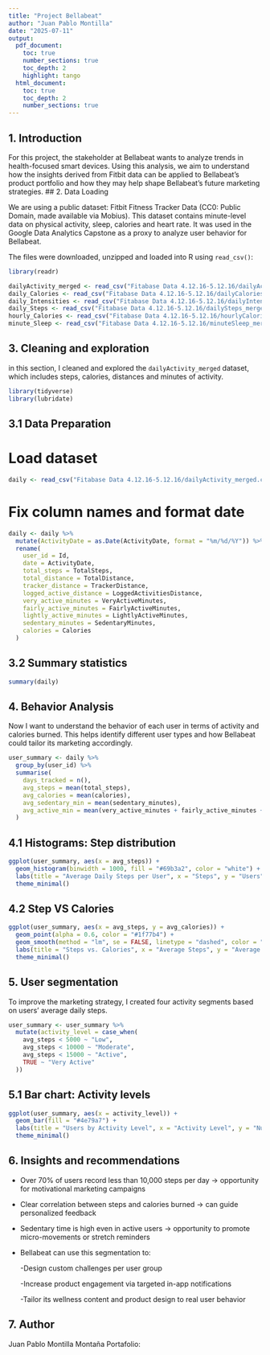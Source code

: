 ```yaml
---
title: "Project Bellabeat"
author: "Juan Pablo Montilla"
date: "2025-07-11"
output:
  pdf_document:
    toc: true
    number_sections: true
    toc_depth: 2
    highlight: tango
  html_document:
    toc: true
    toc_depth: 2
    number_sections: true
---
```



## 1. Introduction
For this project, the stakeholder at Bellabeat wants to analyze trends in health-focused smart devices. Using this analysis, we aim to understand how the insights derived from Fitbit data can be applied to Bellabeat's product portfolio and how they may help shape Bellabeat's future marketing strategies.
## 2. Data Loading


We are using a public dataset: Fitbit Fitness Tracker Data (CC0: Public Domain, made available via Mobius). This dataset contains minute-level data on physical activity, sleep, calories and heart rate. It was used in the Google Data Analytics Capstone as a proxy to analyze user behavior for Bellabeat.

The files were downloaded, unzipped and loaded into R using `read_csv()`:

```r
library(readr)

dailyActivity_merged <- read_csv("Fitabase Data 4.12.16-5.12.16/dailyActivity_merged.csv")
daily_Calories <- read_csv("Fitabase Data 4.12.16-5.12.16/dailyCalories_merged.csv")
daily_Intensities <- read_csv("Fitabase Data 4.12.16-5.12.16/dailyIntensities_merged.csv")
daily_Steps <- read_csv("Fitabase Data 4.12.16-5.12.16/dailySteps_merged.csv")
hourly_Calories <- read_csv("Fitabase Data 4.12.16-5.12.16/hourlyCalories_merged.csv")
minute_Sleep <- read_csv("Fitabase Data 4.12.16-5.12.16/minuteSleep_merged.csv")
```

## 3. Cleaning and exploration
in this section, I cleaned and explored the `dailyActivity_merged` dataset, which includes steps, calories, distances and minutes of activity.

```r
library(tidyverse)
library(lubridate)
```
## 3.1 Data Preparation

# Load dataset
```r
daily <- read_csv("Fitabase Data 4.12.16-5.12.16/dailyActivity_merged.csv")
```
# Fix column names and format date
```r
daily <- daily %>%
  mutate(ActivityDate = as.Date(ActivityDate, format = "%m/%d/%Y")) %>%
  rename(
    user_id = Id,
    date = ActivityDate,
    total_steps = TotalSteps,
    total_distance = TotalDistance,
    tracker_distance = TrackerDistance,
    logged_active_distance = LoggedActivitiesDistance,
    very_active_minutes = VeryActiveMinutes,
    fairly_active_minutes = FairlyActiveMinutes,
    lightly_active_minutes = LightlyActiveMinutes,
    sedentary_minutes = SedentaryMinutes,
    calories = Calories
  )
```
## 3.2 Summary statistics
```r
summary(daily)
```
## 4. Behavior Analysis
Now I want to understand the behavior of each user in terms of activity and calories burned. This helps identify different user types and how Bellabeat could tailor its marketing accordingly.
```r
user_summary <- daily %>%
  group_by(user_id) %>%
  summarise(
    days_tracked = n(),
    avg_steps = mean(total_steps),
    avg_calories = mean(calories),
    avg_sedentary_min = mean(sedentary_minutes),
    avg_active_min = mean(very_active_minutes + fairly_active_minutes + lightly_active_minutes)
  )
```
## 4.1 Histograms: Step distribution
```r
ggplot(user_summary, aes(x = avg_steps)) +
  geom_histogram(binwidth = 1000, fill = "#69b3a2", color = "white") +
  labs(title = "Average Daily Steps per User", x = "Steps", y = "Users") +
  theme_minimal()
```
## 4.2 Step VS Calories

```r
ggplot(user_summary, aes(x = avg_steps, y = avg_calories)) +
  geom_point(alpha = 0.6, color = "#1f77b4") +
  geom_smooth(method = "lm", se = FALSE, linetype = "dashed", color = "red") +
  labs(title = "Steps vs. Calories", x = "Average Steps", y = "Average Calories") +
  theme_minimal()
```
## 5. User segmentation
To improve the marketing strategy, I created four activity segments based on users' average daily steps.

```r
user_summary <- user_summary %>%
  mutate(activity_level = case_when(
    avg_steps < 5000 ~ "Low",
    avg_steps < 10000 ~ "Moderate",
    avg_steps < 15000 ~ "Active",
    TRUE ~ "Very Active"
  ))
```
## 5.1 Bar chart: Activity levels
```r
ggplot(user_summary, aes(x = activity_level)) +
  geom_bar(fill = "#4e79a7") +
  labs(title = "Users by Activity Level", x = "Activity Level", y = "Number of Users") +
  theme_minimal()
```

## 6. Insights and recommendations
 - Over 70% of users record less than 10,000 steps per day → opportunity for motivational marketing campaigns

- Clear correlation between steps and calories burned → can guide personalized feedback

- Sedentary time is high even in active users → opportunity to promote micro-movements or stretch reminders

- Bellabeat can use this segmentation to:

    -Design custom challenges per user group

    -Increase product engagement via targeted in-app notifications

    -Tailor its wellness content and product design to real user behavior
    
## 7. Author
Juan Pablo Montilla Montaña
Portafolio: 
